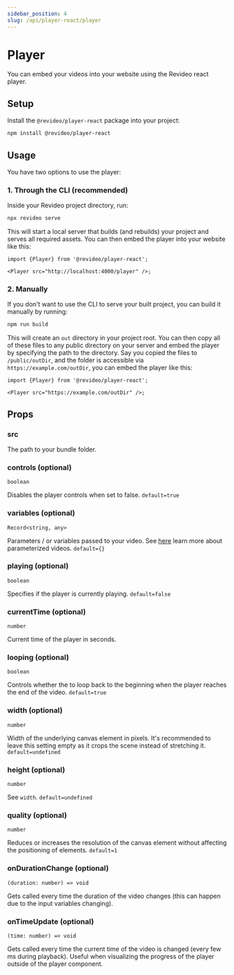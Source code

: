 ```yaml
---
sidebar_position: 4
slug: /api/player-react/player
---
```


# Player

You can embed your videos into your website using the Revideo react player.

## Setup

Install the `@revideo/player-react` package into your project:

```bash
npm install @revideo/player-react
```

## Usage

You have two options to use the player:

### 1. Through the CLI (recommended)

Inside your Revideo project directory, run:

```bash
npx revideo serve
```

This will start a local server that builds (and rebuilds) your project and
serves all required assets. You can then embed the player into your website like
this:

```tsx
import {Player} from '@revideo/player-react';

<Player src="http://localhost:4000/player" />;
```

### 2. Manually

If you don't want to use the CLI to serve your built project, you can build it
manually by running:

```bash
npm run build
```

This will create an `out` directory in your project root. You can then copy all
of these files to any public directory on your server and embed the player by
specifying the path to the directory. Say you copied the files to
`/public/outDir`, and the folder is accessible via `https://example.com/outDir`,
you can embed the player like this:

```tsx
import {Player} from '@revideo/player-react';

<Player src="https://example.com/outDir" />;
```

## Props

### src

The path to your bundle folder.

### controls (optional)

`boolean`

Disables the player controls when set to false. `default=true`

### variables (optional)

`Record<string, any>`

Parameters / or variables passed to your video. See [here](/parameterized-video)
learn more about parameterized videos. `default={}`

### playing (optional)

`boolean`

Specifies if the player is currently playing. `default=false`

### currentTime (optional)

`number`

Current time of the player in seconds.

### looping (optional)

`boolean`

Controls whether the to loop back to the beginning when the player reaches the
end of the video. `default=true`

### width (optional)

`number`

Width of the underlying canvas element in pixels. It's recommended to leave this
setting empty as it crops the scene instead of stretching it.
`default=undefined`

### height (optional)

`number`

See `width`. `default=undefined`

### quality (optional)

`number`

Reduces or increases the resolution of the canvas element without affecting the
positioning of elements. `default=1`

### onDurationChange (optional)

`(duration: number) => void`

Gets called every time the duration of the video changes (this can happen due to
the input variables changing).

### onTimeUpdate (optional)

`(time: number) => void`

Gets called every time the current time of the video is changed (every few ms
during playback). Useful when visualizing the progress of the player outside of
the player component.
